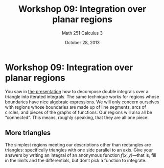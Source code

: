 % Workshop 09: Integration over planar regions
% Math 251 Calculus 3
% October 28, 2013

# Workshop 09: Integration over planar regions

You saw in [the presentation][d13] how to decompose double integrals over a triangle into iterated integrals. The same technique works for regions whose boundaries have nice algebraic expressions. We will only concern ourselves with regions whose boundaries are made up of line segments, arcs of circles, and pieces of the graphs of functions. Our regions will also all be "connected". This means, roughly speaking, that they are all one piece.

## More triangles

The simplest regions meeting our descriptions other than rectangles are triangles: specifically triangles with one side parallel to an axis. Give your answers by writing an integral of an anonymous function $f(x,y)$---that is, fill in the limits and the differentials, but don't pick a function to integrate.

\begin{questions}

\question For each triangle, find the limits of an iterated integral in each of the possible orders of integration. Draw \emph{big, beautiful pictures}.

\begin{parts}

    \part The triangle with vertices $(-1,2)$, $(2, 2)$, and $(-1, -2)$.

    \dwrspace{1}

    \part The triangle with vertices $(-1, 2)$, $(-1, -1)$, and $(1,1)$.

    \dwrspace{1}

    \newpage

    \part The triangle with verticles $(-1, -1)$, $(3, -1)$, and $(0,2)$. 

    \dwrspace{1}

\end{parts}

\subsection{Regions with curved boundaries}

\question Let $R$ be the region whose boundary is the lines $y = 0$ and $x = 2$ and the parabola $x = y^2$. Find limits for iterated integrals over $R$ in both orders.

\dwrspace{2}

\question Let $U$ and $L$ be the parts of the unit disk that fall in the upper and lower half-planes, respectively. Find limits for iterated integrals over $U$ and $L$, in both orders.

\dwrspace{1}

\newpage

\question Let $\mathbf{D}$ be the unit disk. Find limits for iterated integrals over $\mathbf{D}$ in both orders. (Use your answers to the previous part.)

\dwrspace{1}

\subsection{When order matters}

\question Let $C$ be the circular cap consisting of those points of $\mathbf{D}$ whose $x$-coordinates are at least $-1/2$. Draw $C$, and try to find limits for an iterated integral over it in one or the other order. Does it make a difference which order you choose?

\dwrspace{2}

\newpage

\question Let $S$ be the parabolic sector whose boundary is the parabola $y = x^2$ and the line $y = x + 2$. 

\begin{parts}

    \part Find limits for an iterated integral over $S$ in the order $dy \; dx$.

    \dwrspace{1}

    \part Find limits for an iterated integral over $S$ in the order $dx \; dy$.

    \dwrspace{1}

\end{parts}

\end{questions}

[d13]: ../../decks/13/Deck.pdf